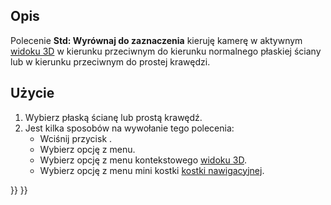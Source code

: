 <languages/>

{{Docnav/pl
|[[Std_ViewFitSelection|Dopasuj do wyboru]]
|[[Std_ViewIsometric/pl|Widok izometryczny]]
|[[Std_View_Menu/pl|Menu Widok]]
|IconL=Std_ViewFitSelection.svg
|IconR=Std_ViewIsometric.svg
|IconC=Freecad.svg
}}

{{GuiCommand/pl
|Name=Std AlignToSelection
|Name/pl=Std: Wyrównaj do zaznaczenia
|MenuLocation=Widok → Widoki standardowe → Wyrównaj do zaznaczenia
|Workbenches=All
|Shortcut=
|Version=1.0
|SeeAlso=
}}

<span id="Description"></span>
==Opis==

Polecenie '''Std: Wyrównaj do zaznaczenia''' kieruję kamerę w aktywnym [[3D_view/pl|widoku 3D]] w kierunku przeciwnym do kierunku normalnego płaskiej ściany lub w kierunku przeciwnym do prostej krawędzi.

<span id="Usage"></span>
==Użycie==

# Wybierz płaską ścianę lub prostą krawędź.
# Jest kilka sposobów na wywołanie tego polecenia:
#* Wciśnij przycisk {{Button|[[Image:Std_AlignToSelection.svg|16px]] [[Std_AlignToSelection/pl|Wyrównaj do zaznaczenia]]}}.
#* Wybierz opcję {{MenuCommand|Widok → Widoki standardowe → [[Image:Std_AlignToSelection.svg|16px]] Wyrównaj do zaznaczenia}} z menu.
#* Wybierz opcję {{MenuCommand|[[Image:Std_AlignToSelection.svg|16px]] Wyrównaj do zaznaczenia}} z menu kontekstowego [[3D_view/pl|widoku 3D]].
#* Wybierz opcję {{MenuCommand|[[Image:Std_AlignToSelection.svg|16px]] Wyrównaj do zaznaczenia}} z menu mini kostki [[Navigation_Cube/pl|kostki nawigacyjnej]].


{{Docnav/pl
|[[Std_ViewFitSelection|Dopasuj do wyboru]]
|[[Std_ViewIsometric/pl|Widok izometryczny]]
|[[Std_View_Menu/pl|Menu Widok]]
|IconL=Std_ViewFitSelection.svg
|IconR=Std_ViewIsometric.svg
|IconC=Freecad.svg
}}

{{Std_Base_navi{{#translation:}}}}
{{Userdocnavi{{#translation:}}}}